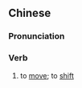 {{also|挪动}}
==Chinese==
{{zh-forms|s=挪动}}

===Pronunciation===
{{zh-pron
|m=nuódòng,tl=y
|c=no4 dung6
|mn=qz:nó͘-tǒng/xm,zz:nó͘-tōng
|cat=v
}}

===Verb===
{{zh-verb}}

# to [[move]]; to [[shift]]